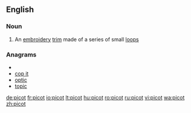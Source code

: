 ==English==

===Noun===
{{wikipedia}}
{{en-noun}}

# An [[embroidery]] [[trim]] made of a series of small [[loop]]s

===Anagrams===
* {{alphagram|ciopt}}
* [[cop it#English|cop it]]
* [[optic#English|optic]]
* [[topic#English|topic]]

[[de:picot]]
[[fr:picot]]
[[io:picot]]
[[lt:picot]]
[[hu:picot]]
[[ro:picot]]
[[ru:picot]]
[[vi:picot]]
[[wa:picot]]
[[zh:picot]]